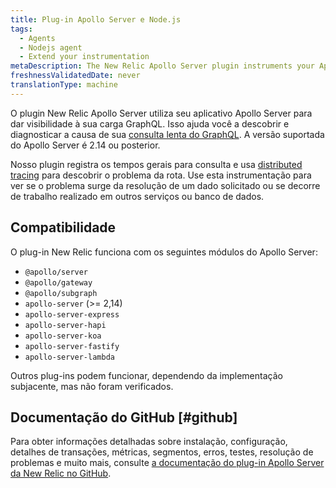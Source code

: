 ```yaml
---
title: Plug-in Apollo Server e Node.js
tags:
  - Agents
  - Nodejs agent
  - Extend your instrumentation
metaDescription: The New Relic Apollo Server plugin instruments your Apollo Server applications to give visibility into your GraphQL payloads.
freshnessValidatedDate: never
translationType: machine
---
```


O plugin New Relic Apollo Server utiliza seu aplicativo Apollo Server para dar visibilidade à sua carga GraphQL. Isso ajuda você a descobrir e diagnosticar a causa de sua [consulta lenta do GraphQL](/docs/apis/nerdgraph/get-started/introduction-new-relic-nerdgraph). A versão suportada do Apollo Server é 2.14 ou posterior.

Nosso plugin registra os tempos gerais para consulta e usa [distributed tracing](/docs/understand-dependencies/distributed-tracing/get-started/how-new-relic-distributed-tracing-works) para descobrir o problema da rota. Use esta instrumentação para ver se o problema surge da resolução de um dado solicitado ou se decorre de trabalho realizado em outros serviços ou banco de dados.

## Compatibilidade

O plug-in New Relic funciona com os seguintes módulos do Apollo Server:

* `@apollo/server`
* `@apollo/gateway`
* `@apollo/subgraph`
* `apollo-server` (>= 2,14)
* `apollo-server-express`
* `apollo-server-hapi`
* `apollo-server-koa`
* `apollo-server-fastify`
* `apollo-server-lambda`

Outros plug-ins podem funcionar, dependendo da implementação subjacente, mas não foram verificados.

## Documentação do GitHub [#github]

Para obter informações detalhadas sobre instalação, configuração, detalhes de transações, métricas, segmentos, erros, testes, resolução de problemas e muito mais, consulte [a documentação do plug-in Apollo Server da New Relic no GitHub](https://github.com/newrelic/newrelic-node-apollo-server-plugin/blob/main/README.md).
